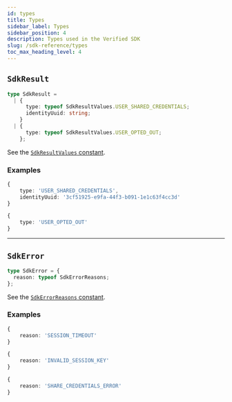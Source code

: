 ```yaml
---
id: types
title: Types
sidebar_label: Types
sidebar_position: 4
description: Types used in the Verified SDK
slug: /sdk-reference/types
toc_max_heading_level: 4
---
```



## `SdkResult`

```typescript title="SdkResult Type"
type SdkResult =
  | {
      type: typeof SdkResultValues.USER_SHARED_CREDENTIALS;
      identityUuid: string;
    }
  | {
      type: typeof SdkResultValues.USER_OPTED_OUT;
    };
```

See the [`SdkResultValues` constant](../sdk-reference/constants#sdkresultvalues).


### Examples

```typescript title="SdkResult Example (User Shared Credentials)"
{
    type: 'USER_SHARED_CREDENTIALS',
    identityUuid: '3cf51925-e9fa-44f3-b091-1e1c63f4cc3d'
}
```

```typescript title="SdkResult Example (User Opted Out)"
{
    type: 'USER_OPTED_OUT'
}
```

---


## `SdkError`

```typescript
type SdkError = {
  reason: typeof SdkErrorReasons;
};
```

See the [`SdkErrorReasons` constant](../sdk-reference/constants#sdkerrorreasons).


### Examples

```typescript title="SdkError Example (Session Timeout)"
{
    reason: 'SESSION_TIMEOUT'
}
```

```typescript title="SdkError Example (Invalid Session Key)"
{
    reason: 'INVALID_SESSION_KEY'
}
```

```typescript title="SdkError Example (Share Credentials Error)"
{
    reason: 'SHARE_CREDENTIALS_ERROR'
}
```